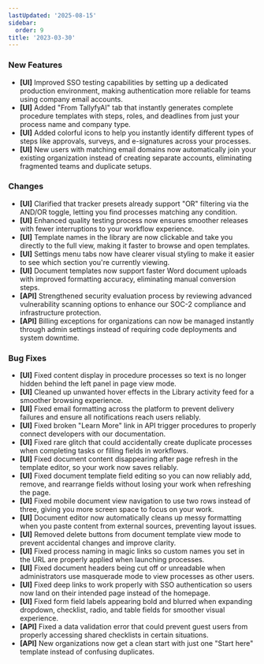 ```yaml
---
lastUpdated: '2025-08-15'
sidebar:
  order: 9
title: '2023-03-30'
---
```


### New Features

- **[UI]** Improved SSO testing capabilities by setting up a dedicated production environment, making authentication more reliable for teams using company email accounts.
- **[UI]** Added "From TallyfyAI" tab that instantly generates complete procedure templates with steps, roles, and deadlines from just your process name and company type.
- **[UI]** Added colorful icons to help you instantly identify different types of steps like approvals, surveys, and e-signatures across your processes.
- **[UI]** New users with matching email domains now automatically join your existing organization instead of creating separate accounts, eliminating fragmented teams and duplicate setups.

### Changes

- **[UI]** Clarified that tracker presets already support "OR" filtering via the AND/OR toggle, letting you find processes matching any condition.
- **[UI]** Enhanced quality testing process now ensures smoother releases with fewer interruptions to your workflow experience.
- **[UI]** Template names in the library are now clickable and take you directly to the full view, making it faster to browse and open templates.
- **[UI]** Settings menu tabs now have clearer visual styling to make it easier to see which section you're currently viewing.
- **[UI]** Document templates now support faster Word document uploads with improved formatting accuracy, eliminating manual conversion steps.
- **[API]** Strengthened security evaluation process by reviewing advanced vulnerability scanning options to enhance our SOC-2 compliance and infrastructure protection.
- **[API]** Billing exceptions for organizations can now be managed instantly through admin settings instead of requiring code deployments and system downtime.

### Bug Fixes

- **[UI]** Fixed content display in procedure processes so text is no longer hidden behind the left panel in page view mode.
- **[UI]** Cleaned up unwanted hover effects in the Library activity feed for a smoother browsing experience.
- **[UI]** Fixed email formatting across the platform to prevent delivery failures and ensure all notifications reach users reliably.
- **[UI]** Fixed broken "Learn More" link in API trigger procedures to properly connect developers with our documentation.
- **[UI]** Fixed rare glitch that could accidentally create duplicate processes when completing tasks or filling fields in workflows.
- **[UI]** Fixed document content disappearing after page refresh in the template editor, so your work now saves reliably.
- **[UI]** Fixed document template field editing so you can now reliably add, remove, and rearrange fields without losing your work when refreshing the page.
- **[UI]** Fixed mobile document view navigation to use two rows instead of three, giving you more screen space to focus on your work.
- **[UI]** Document editor now automatically cleans up messy formatting when you paste content from external sources, preventing layout issues.
- **[UI]** Removed delete buttons from document template view mode to prevent accidental changes and improve clarity.
- **[UI]** Fixed process naming in magic links so custom names you set in the URL are properly applied when launching processes.
- **[UI]** Fixed document headers being cut off or unreadable when administrators use masquerade mode to view processes as other users.
- **[UI]** Fixed deep links to work properly with SSO authentication so users now land on their intended page instead of the homepage.
- **[UI]** Fixed form field labels appearing bold and blurred when expanding dropdown, checklist, radio, and table fields for smoother visual experience.
- **[API]** Fixed a data validation error that could prevent guest users from properly accessing shared checklists in certain situations.
- **[API]** New organizations now get a clean start with just one "Start here" template instead of confusing duplicates.